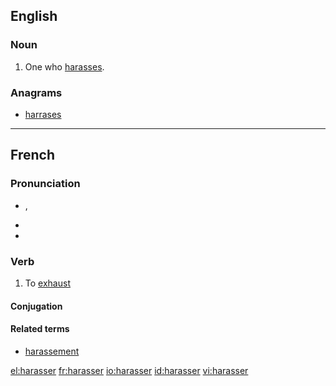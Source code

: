 ==English==
===Noun===
{{en-noun}}

#One who [[harass]]es.

===Anagrams===
* {{alphagram|aaehrrss}} [[harrases#English|harrases]]

----

==French==

===Pronunciation===
* {{asph}} {{IPA|/a.ʁa.se/|lang=fr}}, {{X-SAMPA|/a.Ra.se/}}
* {{rhymes|e|lang=fr}}
* {{exthomophones|aracée|harassai|harassé|harassée|harassées|harassés|harassez|lang=fr}}

===Verb===
{{fr-verb}}

# To [[exhaust]]

====Conjugation====
{{fr-conj-er|harass}}

====Related terms====
* [[harassement]]

[[el:harasser]]
[[fr:harasser]]
[[io:harasser]]
[[id:harasser]]
[[vi:harasser]]